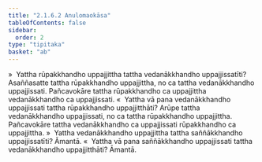 ```yaml
---
title: "2.1.6.2 Anulomaokāsa"
tableOfContents: false
sidebar:
  order: 2
type: "tipitaka"
basket: "ab"
---
```



<DynamicBreadcrumb />

<Division number="94">

<Paragraph number="634">
»  Yattha rūpakkhandho uppajjittha tattha vedanākkhandho uppajjissatīti?
</Paragraph>

<Paragraph number="635">
Asaññasatte tattha rūpakkhandho uppajjittha, no ca tattha vedanākkhandho uppajjissati. Pañcavokāre tattha rūpakkhandho ca uppajjittha vedanākkhandho ca uppajjissati.
</Paragraph>

<Paragraph number="636">
«  Yattha vā pana vedanākkhandho uppajjissati tattha rūpakkhandho uppajjitthāti?
</Paragraph>

<Paragraph number="637">
Arūpe tattha vedanākkhandho uppajjissati, no ca tattha rūpakkhandho uppajjittha. Pañcavokāre tattha vedanākkhandho ca uppajjissati rūpakkhandho ca uppajjittha.
</Paragraph>

</Division>
<Division number="95">

<Paragraph number="638">
»  Yattha vedanākkhandho uppajjittha tattha saññākkhandho uppajjissatīti? Āmantā.
</Paragraph>

<Paragraph number="639">
«  Yattha vā pana saññākkhandho uppajjissati tattha vedanākkhandho uppajjitthāti? Āmantā.
</Paragraph>
</Division>